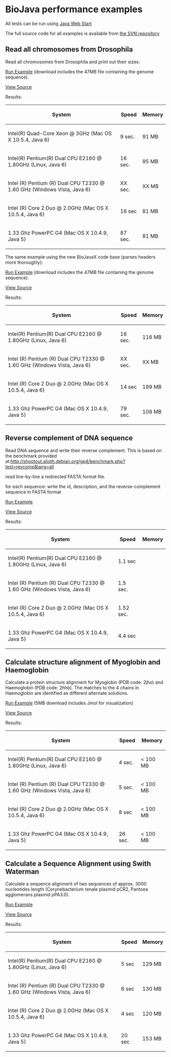 = BioJava performance examples=

All tests can be run using [http://java.sun.com/products/javawebstart/ Java Web Start]

The full source code for all examples is available from [http://code.open-bio.org/svnweb/index.cgi/biojava/browse/biojava-live/trunk/demos/performance the SVN repository]

== Read all chromosomes from Drosophila ==
Read all chromosomes from Drosophila and print out their sizes:

[http://www.biojava.org/download/performance/biojava-test.jnlp Run Example] (download includes the 47MB file containing the genome sequence).

[[BioJava:Performance:ReadDrosophila|View Source]]

Results:

{| class="wikitable"
|-
! System
! Speed
! Memory
|-
| Intel(R) Quad-Core Xeon @ 3GHz (Mac OS X 10.5.4, Java 6)
| 9 sec.
| 91 MB
|-
| Intel(R) Pentium(R) Dual CPU E2160 @ 1.80GHz (Linux, Java 6)
| 16 sec.
| 95 MB
|-
| Intel (R) Pentium (R) Dual CPU T2330 @ 1.60 GHz (Windows Vista, Java 6)
| XX sec.
| XX MB
|-
| Intel (R) Core 2 Duo @ 2.0GHz (Mac OS X 10.5.4, Java 6)
| 16 sec
| 81 MB
|-
| 1.33 Ghz PowerPC G4 (Mac OS X 10.4.9, Java 5)
| 87 sec.
| 81 MB
|}


The same example using the new BioJavaX code base (parses headers more thoroughly):

[http://www.biojava.org/download/performance/biojava-testX.jnlp Run Example] (download includes the 47MB file containing the genome sequence).

[http://code.open-bio.org/svnweb/index.cgi/biojava/view/biojava-live/trunk/demos/performance/ReadFastaX2.java View Source]

Results:

{| class="wikitable"
|-
! System
! Speed
! Memory
|-
| Intel(R) Pentium(R) Dual CPU E2160 @ 1.80GHz (Linux, Java 6)
| 16 sec.
| 116 MB
|-
| Intel (R) Pentium (R) Dual CPU T2330 @ 1.60 GHz (Windows Vista, Java 6)
| XX sec.
| XX MB
|-
| Intel (R) Core 2 Duo @ 2.0GHz (Mac OS X 10.5.4, Java 6)
| 14 sec
| 199 MB
|-
| 1.33 Ghz PowerPC G4 (Mac OS X 10.4.9, Java 5)
| 79 sec.
| 108 MB
|}

== Reverse complement of DNA sequence ==

Read DNA sequence and write their reverse complement. This is based on the benchmark provided at:[http://shootout.alioth.debian.org/gp4/benchmark.php?test=revcomp&lang=all http://shootout.alioth.debian.org/gp4/benchmark.php?test=revcomp&lang=all] 

read line-by-line a redirected FASTA format file. 

for each sequence: write the id, description, and the reverse-complement sequence in FASTA format 

[http://www.biojava.org/download/performance/biojava-revcomp.jnlp Run Example]

[[BioJava:Performance:ReverseComplement|View Source]]

Results:

{| class="wikitable"
|-
! System
! Speed
! Memory
|-
| Intel(R) Pentium(R) Dual  CPU  E2160  @ 1.80GHz (Linux, Java 6)
| 1.1 sec
| 
|-
| Intel (R) Pentium (R) Dual CPU T2330 @ 1.60 GHz (Windows Vista, Java 6)
| 1.5 sec.
|
|-
| Intel (R) Core 2 Duo @ 2.0GHz (Mac OS X 10.5.4, Java 6)
| 1.52 sec.
| 
|-
| 1.33 Ghz PowerPC G4 (Mac OS X 10.4.9, Java 5)
| 4.4 sec
| 
|}

== Calculate structure alignment of Myoglobin and Haemoglobin ==

Calculate a protein structure alignment for Myoglobin (PDB code: 2jho) and Haemoglobin (PDB code: 2hhb).
The matches to the 4 chains in Haemoglobin are identified as different alternate solutions.

[http://www.biojava.org/download/performance/biojava-structure-example1.jnlp Run Example] (5MB download includes Jmol for visualization)

[[BioJava:Performance:AlignMyoHemo|View Source]]

Results:

{| class="wikitable"
|-
! System
! Speed
! Memory
|-
| Intel(R) Pentium(R) Dual CPU E2160 @ 1.80GHz (Linux, Java 6)
| 4 sec.
| < 100 MB
|-
| Intel (R) Pentium (R) Dual CPU T2330 @ 1.60 GHz (Windows Vista, Java 6)
| 5 sec.
| < 100 MB
|-
| Intel (R) Core 2 Duo @ 2.0GHz (Mac OS X 10.5.4, Java 6)
| 8 sec
| < 100 MB
|-
| 1.33 Ghz PowerPC G4 (Mac OS X 10.4.9, Java 5)
| 26 sec.
| < 100 MB
|}

== Calculate a Sequence Alignment using Swith Waterman ==

Calculate a sequence alignment of two sequences of approx. 3000 nucleotides length (Corynebacterium renale plasmid pCR2, Pantoea agglomerans plasmid pPA3.0).


[http://www.biojava.org/download/performance/biojava-testSW.jnlp Run Example]

[[BioJava:Performance:AlignSW|View Source]]

Results:


{| class="wikitable"
|-
! System
! Speed
! Memory
|-
| Intel(R) Pentium(R) Dual CPU E2160 @ 1.80GHz (Linux, Java 6)
| 5 sec
| 129 MB
|-
| Intel (R) Pentium (R) Dual CPU T2330 @ 1.60 GHz (Windows Vista, Java 6)
| 6 sec
| 130 MB
|-
| Intel (R) Core 2 Duo @ 2.0GHz (Mac OS X 10.5.4, Java 6)
| 4 sec
| 120 MB
|-
| 1.33 Ghz PowerPC G4 (Mac OS X 10.4.9, Java 5)
| 20 sec
| 153 MB
|}
